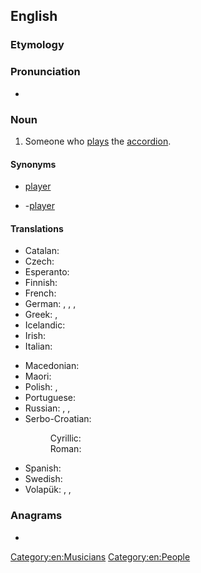 ==English==

===Etymology===
{{suffix|en|accordion|ist}}

===Pronunciation===
* {{a|US}} {{IPA|en|/ə.ˈkɔɹd.i.ə.nəst/}}

===Noun===
{{en-noun}}

# Someone who [[play]]s the [[accordion]].

====Synonyms====
* {{l|en|accordion}} [[player]]
* {{l|en|accordion}}-[[player]]

====Translations====
{{trans-top|player of the accordion}}
* Catalan: {{t|ca|acordionista|m|f}}
* Czech: {{t|cs|harmonikář|m}}
* Esperanto: {{t|eo|akordionisto}}
* Finnish: {{t+|fi|hanuristi}}
* French: {{t+|fr|accordéoniste|m|f}}
* German: {{t+|de|Akkordeonspieler|m}}, {{t+|de|Akkordeonspielerin|f}}, {{t|de|Akkordeonist|m}}, {{t|de|Akkordeonistin|f}}
* Greek: {{t+|el|ακορντεονίστας|m}}, {{t+|el|ακορντεονίστρια|f}}
* Icelandic: {{t|is|harmoníkuleikari|m}}
* Irish: {{t|ga|cairdíneoir|m}}
* Italian: {{t|it|fisarmonicista|m|f}}
{{trans-mid}}
* Macedonian: {{t|mk|армоника́ш|m}}
* Maori: {{t|mi|kaiwhakatangi kōriana}}
* Polish: {{t+|pl|akordeonista|m}}, {{t+|pl|akordeonistka|f}}
* Portuguese: {{t+|pt|acordeonista|m|f}}
* Russian: {{t+|ru|аккордеони́ст|m}}, {{t+|ru|баяни́ст|m}}, {{t+|ru|гармони́ст|m}}
* Serbo-Croatian:
*: Cyrillic: {{t|sh|хармоникаш|m}}
*: Roman: {{t+|sh|harmonikaš|m}}
* Spanish: {{t+|es|acordeonista|m|f}}
* Swedish: {{t+|sv|dragspelare|c}}
* Volapük: {{qualifier|♂♀}} {{t|vo|tiraharmonöman}}, {{qualifier|♂}} {{t|vo|hitiraharmonöman}}, {{qualifier|♀}} {{t|vo|jitiraharmonöman}}
{{trans-bottom}}

===Anagrams===
* {{anagrams|en|a=accdiinoorst|cardiotonics}}

[[Category:en:Musicians]]
[[Category:en:People]]